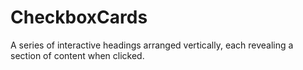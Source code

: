 # CheckboxCards

A series of interactive headings arranged vertically, each revealing a section of content when clicked.

